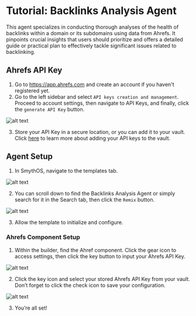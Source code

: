 # Tutorial: Backlinks Analysis Agent

This agent specializes in conducting thorough analyses of the health of backlinks within a domain or its subdomains using data from Ahrefs. It pinpoints crucial insights that users should prioritize and offers a detailed guide or practical plan to effectively tackle significant issues related to backlinking.
  
<YouTube videoId="kIGjHSSUgjg" title="SmythOS -  Backlinks Analysis Agent" />

## Ahrefs API Key

1. Go to https://app.ahrefs.com and create an account if you haven't registered yet.
2. Go to the left sidebar and select `API keys creation and management`. Proceed to account settings, then navigate to API Keys, and finally, click the `generate API Key` button.

<Image src="/img/backlinks_analysis_agent/1.png" alt="alt text" />

3. Store your API Key in a secure location, or you can add it to your vault. Click [here](https://app.smythos.com/doc/#/vault/keysManagement?id=keys) to learn more about adding your API keys to the vault.

## Agent Setup

1. In SmythOS, navigate to the templates tab.

<Image src="/img/backlinks_analysis_agent/2.png" alt="alt text" />

2. You can scroll down to find the Backlinks Analysis Agent or simply search for it in the Search tab, then click the `Remix` button.

<Image src="/img/backlinks_analysis_agent/3.png" alt="alt text" />

3. Allow the template to initialize and configure.

### Ahrefs Component Setup

1. Within the builder, find the Ahref component. Click the gear icon to access settings, then click the key button to input your Ahrefs API Key.

<Image src="/img/backlinks_analysis_agent/4.png" alt="alt text" />

2. Click the key icon and select your stored Ahrefs API Key from your vault. Don’t forget to click the check icon to save your configuration.

<Image src="/img/backlinks_analysis_agent/5.png" alt="alt text" />

3. You’re all set!

